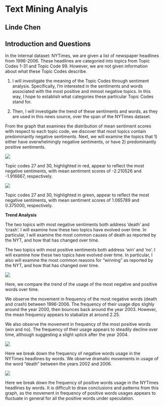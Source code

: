 **Text Mining Analyis**
================
Linde Chen
--------------------------

**Introduction and Questions**
---------------------------

In the internal dataset: NYTimes, we are given a list of newspaper headlines from 1996-2006. These headlines are categoried into topics from Topic Codes 1-31 and Topic Code 99. However, we are not given information about what these Topic Codes describe.

1.  I will investigate the meaning of the Topic Codes through sentiment analysis. Specifically, I'm interested in the sentiments and words associated with the most positive and mmost negative topics. In this way, I hope to establish what categories these particular Topic Codes stand for.

2.  Then, I will investigate the trend of these sentiments and words, as they are used in this news source, over the span of the NYTimes dataset.

From the graph that examines the distribution of mean sentiment scores with respect to each topic code, we discover that most topics contain predominantly negative sentiments. Next, we will examine the topics that 1) either have overwhelmingly negative sentiments, or have 2) predominantly positive sentiments.

![](linde-questions_files/figure-markdown_github-ascii_identifiers/unnamed-chunk-8-1.png)

Topic codes 27 and 30, highlighted in red, appear to reflect the most negative sentiments, with mean sentiment scores of -2.210526 and -1.916667, respectively.

![](linde-questions_files/figure-markdown_github-ascii_identifiers/unnamed-chunk-10-1.png)

Topic codes 27 and 30, highlighted in green, appear to reflect the most negative sentiments, with mean sentiment scores of 1.065789 and 0.375000, respectively.

**Trend Analysis**

The two topics with most negative sentiments both address 'death' and 'crash'. I will examine how these two topics have evolved over time. In particular, I will examine the most common causes of death as reported by the NYT, and how that has changed over time.

The two topics with most positive sentiments both address 'win' and 'no'. I will examine how these two topics have evolved over time. In particular, I also will examine the most common reasons for "winning" as reported by the NYT, and how that has changed over time.

![](linde-questions_files/figure-markdown_github-ascii_identifiers/unnamed-chunk-18-1.png)

Here, we compare the trend of the usage of the most negative and positive words over time.

We observe the movement in frequency of the most negative words (death and crash) between 1996-2006. The frequency of their usage dips slighly around the year 2000, then bounces back around the year 2003. However, the mean frequency appears to stabalize at around 2.25.

We also observe the movement in frequency of the most positive words (win and no). The frequency of their usage appears to steadily decline over time, although suggesting a slight uptick after the year 2004.

![](linde-questions_files/figure-markdown_github-ascii_identifiers/unnamed-chunk-19-1.png)

Here we break down the frequency of negative words usage in the NYTimes headlines by words. We observe dramatic movements in usage of the word "death" between the years 2002 and 2006.

![](linde-questions_files/figure-markdown_github-ascii_identifiers/unnamed-chunk-20-1.png)

Here we break down the frequency of positive words usage in the NYTimes headlines by words. It is difficult to draw conclusions and patterns from this graph, as the movement in frequency of positive words usages appears to fluctuate in general for all the positive words under speculation.
